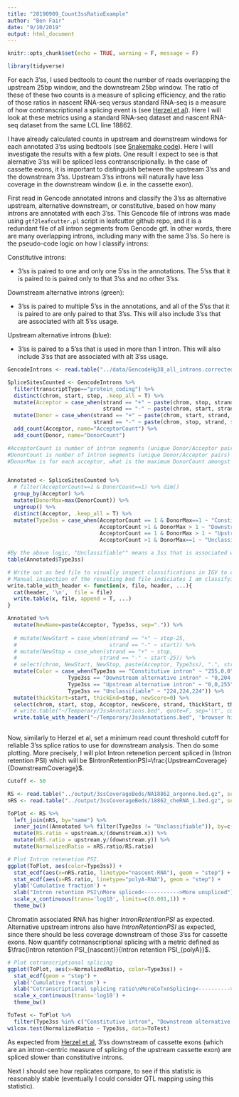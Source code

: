 ```yaml
---
title: "20190909_Count3ssRatioExample"
author: "Ben Fair"
date: "9/10/2019"
output: html_document
---
```


```r
knitr::opts_chunk$set(echo = TRUE, warning = F, message = F)
```

```r
library(tidyverse)
```

For each 3'ss, I used bedtools to count the number of reads overlapping the upstream 25bp window, and the downstream 25bp window. The ratio of these of these two counts is a measure of splicing efficiency, and the ratio of those ratios in nascent RNA-seq versus standard RNA-seq is a measure of how contranscriptional a splicing event is (see [Herzel et al](https://www.ncbi.nlm.nih.gov/pubmed/25929182)). Here I will look at these metrics using a standard RNA-seq dataset and nascent RNA-seq dataset from the same LCL line 18862.

I have already calculated counts in upstream and downstream windows for each annotated 3'ss using bedtools (see [Snakemake code](https://github.com/bfairkun/cheRNA_pilot/tree/master/code/snakemake_workflow)). Here I will investigate the results with a few plots. One  result I expect to see is that alernative 3'ss will be spliced less contranscripionally. In the case of cassette exons, it is important to distinguish between the upstream 3'ss and the downstream 3'ss. Upstream 3'ss introns will naturally have less coverage in the downstream window (i.e. in the cassette exon).

First read in Gencode annotated introns and classify the 3'ss as alternative upstream, alternative downstream, or constitutive, based on how many introns are annotated with each 3'ss. This Gencode file of introns was made using `gtf2leafcutter.pl` script in leafcutter github repo, and it is a redundant file of all intron segments from Gencode gtf. In other words, there are many overlapping introns, including many with the same 3'ss. So here is the pseudo-code logic on how I classify introns:

Constitutive introns: 

* 3'ss is paired to one and only one 5'ss in the annotations. The 5'ss that it is paired to is paired only to that 3'ss and no other 3'ss.

Downstream alternative introns (green):

* 3'ss is paired to multiple 5'ss in the annotations, and all of the 5'ss that it is paired to are only paired to that 3'ss. This will also include 3'ss that are associated with alt 5'ss usage.

Upstream alternative introns (blue):

* 3'ss is paired to a 5'ss that is used in more than 1 intron. This will also include 3'ss that are associated with alt 3'ss usage.
 

```r
GencodeIntrons <- read.table("../data/GencodeHg38_all_introns.corrected.bed.gz", sep='\t', col.names = c('chrom', 'start', 'stop', 'name', 'score', 'strand', 'gene', 'intronNumber', 'transcriptType'))

SpliceSitesCounted <- GencodeIntrons %>%
  filter(transcriptType=="protein_coding") %>%
  distinct(chrom, start, stop, .keep_all = T) %>%
  mutate(Acceptor = case_when(strand == "+" ~ paste(chrom, stop, strand, sep="."),
                              strand == "-" ~ paste(chrom, start, strand, sep="."))) %>%
  mutate(Donor = case_when(strand == "+" ~ paste(chrom, start, strand, sep="."),
                           strand == "-" ~ paste(chrom, stop, strand, sep="."))) %>%
  add_count(Acceptor, name="AcceptorCount") %>%
  add_count(Donor, name="DonorCount")

#AcceptorCount is number of intron segments (unique Donor/Acceptor pairs) with that Acceptor 3'ss
#DonorCount is number of intron segments (unique Donor/Acceptor pairs) with that Donor 5'ss
#DonorMax is for each acceptor, what is the maximum DonorCount amongst all the donors it is paired with


Annotated <- SpliceSitesCounted %>%
  # filter(AcceptorCount==1 & DonorCount==1) %>% dim()
  group_by(Acceptor) %>%
  mutate(DonorMax=max(DonorCount)) %>%
  ungroup() %>%
  distinct(Acceptor, .keep_all = T) %>%
  mutate(Type3ss = case_when(AcceptorCount == 1 & DonorMax==1 ~ "Constitutive intron",
                             AcceptorCount >1 & DonorMax > 1 ~ "Downstream alternative intron",
                             AcceptorCount == 1 & DonorMax > 1 ~ "Upstream alternative intron",
                             AcceptorCount >1 & DonorMax==1 ~ "Unclassifiable"))

#By the above logic, "Unclassifiable"" means a 3ss that is associated with alt 5ss but not exon skipping, since none of the Donors it uses is used more than once.
table(Annotated$Type3ss)

# Write out as bed file to visually inspect classifications in IGV to check for bugs
# Manual inspection of the resulting bed file indiciates I am classifying introns as intended.
write.table_with_header <- function(x, file, header, ...){
  cat(header, '\n',  file = file)
  write.table(x, file, append = T, ...)
}

Annotated %>%
  mutate(NewName=paste(Acceptor, Type3ss, sep=".")) %>%
  
  # mutate(NewStart = case_when(strand == "+" ~ stop-25,
  #                             strand == "-" ~ start)) %>%
  # mutate(NewStop = case_when(strand == "+" ~ stop,
  #                          strand == "-" ~ start-25)) %>%
  # select(chrom, NewStart, NewStop, paste(Acceptor, Type3ss), ".", strand) %>% head()
  mutate(Color = case_when(Type3ss == "Constitutive intron" ~ "255,0,0",
                   Type3ss == "Downstream alternative intron" ~ "0,204,0",
                   Type3ss == "Upstream alternative intron" ~ "0,0,255",
                   Type3ss == "Unclassifiable" ~ "224,224,224")) %>%
  mutate(thickStart=start, thickEnd=stop, newScore=0) %>%
  select(chrom, start, stop, Acceptor, newScore, strand, thickStart, thickEnd, Color) %>%
  # write.table("~/Temporary/3ssAnnotations.bed", quote=F, sep='\t', col.names=F, row.names = F)
  write.table_with_header("~/Temporary/3ssAnnotations.bed", 'browser hide all\ntrack name="ItemRGBDemo" description="Item RGB demonstration" visibility=2 itemRgb="On"', quote=F, sep='\t', col.names=F, row.names = F)
  
```

Now, similarly to Herzel et al, set a minimum read count threshold cutoff for reliable 3'ss splice ratios to use for downstream analysis. Then do some plotting. More precisely, I will plot Intron retenetion percent spliced in (Intron retention PSI) which will be $IntronRetentionPSI=\frac{UpstreamCoverage}{DownstreamCoverage}$.



```r
Cutoff <- 50

RS <- read.table("../output/3ssCoverageBeds/NA18862_argonne.bed.gz", sep='\t', col.names = c('chrom', 'start', 'stop', 'name', 'score', 'strand', 'upstream', 'downstream'), stringsAsFactors = F) %>% filter(upstream + downstream >= Cutoff)
nRS <- read.table("../output/3ssCoverageBeds/18862_cheRNA_1.bed.gz", sep='\t', col.names = c('chrom', 'start', 'stop', 'name', 'score', 'strand', 'upstream', 'downstream'), stringsAsFactors = F) %>% filter(upstream + downstream >= Cutoff)

ToPlot <- RS %>%
  left_join(nRS, by="name") %>%
  inner_join((Annotated %>% filter(Type3ss != "Unclassifiable")), by=c("name" = "Acceptor"))%>%
  mutate(RS.ratio = upstream.x/(downstream.x)) %>%
  mutate(nRS.ratio = upstream.y/(downstream.y)) %>%
  mutate(NormalizedRatio = nRS.ratio/RS.ratio)

# Plot Intron retenetion PSI.
ggplot(ToPlot, aes(color=Type3ss)) +
  stat_ecdf(aes(x=nRS.ratio, linetype="nascent-RNA"), geom = "step") +
  stat_ecdf(aes(x=RS.ratio, linetype="polyA-RNA"), geom = "step") +
  ylab('Cumulative fraction') +
  xlab("Intron retention PSI\nMore spliced<----------->More unspliced") +
  scale_x_continuous(trans='log10', limits=c(0.001,1)) +
  theme_bw()
```

Chromatin associated RNA has higher $Intron Retention PSI$ as expected. Alternative upstream introns also have $Intron Retention PSI$ as expected, since there should be less coverage downstream of those 3'ss for cassette exons. Now quantify cotrnanscriptional splicing with a metric defined as $\frac{Intron retention PSI_{nascent}}{Intron retention PSI_{polyA}}$.

```r
# Plot cotranscriptional splicing
ggplot(ToPlot, aes(x=NormalizedRatio, color=Type3ss)) +
  stat_ecdf(geom = "step") +
  ylab('Cumulative fraction') +
  xlab("Cotranscriptional splicing ratio\nMoreCoTxnSplicing<---------->LessConTxnSplicing") +
  scale_x_continuous(trans='log10') +
  theme_bw()

ToTest <- ToPlot %>%
  filter(Type3ss %in% c("Constitutive intron", "Downstream alternative intron"))
wilcox.test(NormalizedRatio ~ Type3ss, data=ToTest)

```

As expected from [Herzel et al](https://www.ncbi.nlm.nih.gov/pubmed/25929182), 3'ss downstream of cassette exons (which are an intron-centric measure of splicing of the upstream cassette exon) are spliced slower than constitutive introns.

Next I should see how replicates compare, to see if this statistic is reasonably stable (eventually I could consider QTL mapping using this statistic).

